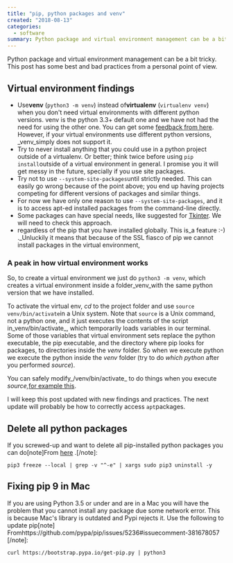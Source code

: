 ```yaml
---
title: "pip, python packages and venv"
created: "2018-08-13"
categories:
  - software
summary: Python package and virtual environment management can be a bit tricky. This post has some best and bad practices.
---
```


Python package and virtual environment management can be a bit tricky. This post has some best and
bad practices from a personal point of view.

## Virtual environment findings

- Use**venv** (`python3 -m venv`) instead of**virtualenv** (`virtualenv venv`) when you don't need
virtual environments with different python versions. venv is the python 3.3+ default one and we
have not had the need for using the other one. You can get
some [feedback from here](https://stackoverflow.com/a/47559925/2710757). However, if your virtual
environments use different python versions, _venv_simply does not support it.
- Try to never install anything that you could use in a python project outside of a virtualenv. Or
better; think twice before using `pip install`outside of a virtual environment in general. I
promise you it will get messy in the future, specially if you use site packages.
- Try not to use `--system-site-packages`until strictly needed. This can easily go wrong because of
the point above; you end up having projects competing for different versions of packages and
similar things.
- For now we have only one reason to use `--system-site-packages`, and it is to access apt-ed
installed packages from the command-line directly.
- Some packages can have special needs, like suggested
for [Tkinter](https://stackoverflow.com/a/15937719). We will need to check this approach.
- regardless of the pip that you have installed globally. This is_a feature :-) ._Unluckily it
means that because of the SSL fiasco of pip we cannot install packages in the virtual
environment,

### A peak in how virtual environment works

So, to create a virtual environment we just do `python3 -m venv`, which creates a virtual
environment inside a folder_venv_with the same python version that we have installed.

To activate the virtual env, _cd_ to the project folder and use `source venv/bin/activate`in a Unix
system. Note that `source` is a Unix command, not a python one, and it just executes the contents
of the script in_venv/bin/activate_, which temporarily loads variables in our terminal. Some of
those variables that virtual environment sets replace the python executable, the pip executable,
and the directory where pip looks for packages, to directories inside the _venv_ folder. So when we
execute python we execute the python inside the _venv_ folder (try to do _which python_ after you
performed _source_).

You can safely modify_/venv/bin/activate_ to do things when you execute
_source,_[for example this](http://flask.pocoo.org/docs/1.0/cli/#environment-variables-from-virtualenv).

I will keep this post updated with new findings and practices. The next update will probably be how
to correctly access `apt`packages.

## Delete all python packages

If you screwed-up and want to delete all pip-installed python packages you can
do\[note\]From [here](https://stackoverflow.com/questions/11248073/what-is-the-easiest-way-to-remove-all-packages-installed-by-pip)
.\[/note\]:

```shell
pip3 freeze --local | grep -v "^-e" | xargs sudo pip3 uninstall -y
```

## Fixing pip 9 in Mac

If you are using Python 3.5 or under and are in a Mac you will have the problem that you cannot
install any package due some network error. This is because Mac's library is outdated and Pypi
rejects it. Use the following to update pip\[note\]
Fromhttps://github.com/pypa/pip/issues/5236#issuecomment-381678057 \[/note\]:

```shell
curl https://bootstrap.pypa.io/get-pip.py | python3
```
